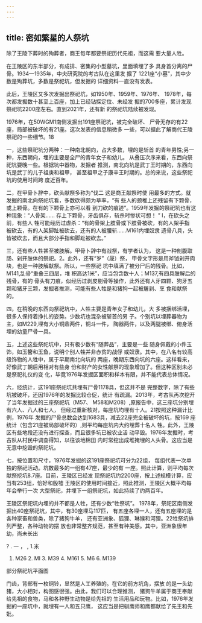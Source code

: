 ```yaml
---
---
---
```

title: 密如繁星的人祭坑
---



除了王陵下葬时的殉葬者，商王每年都要祭祀历代先祖，而这需 要大量人牲。

在王陵区的东半部分，有成排、密集的小型墓坑，里面填埋了多 具身首分离的尸骨。1934—1935年，中央研究院的考古队在这里发 掘了 1221座“小墓”，其中少数是殉葬坑，多数是祭祀坑，但发掘的 详细资料一直没有发表。

此后，王陵区又多次发掘出祭祀坑，如1950年、1959年、1976年、 1978年，每次都发掘数十甚至上百座，加上已经钻探定位、未经发 掘的700多座，累计发现祭祀坑2200座左右。直到2021年，还有新 的祭祀坑陆续被发现。

1976年，在50WGM1南侧发掘出191座祭祀坑，被完全破坏、 尸骨无存的有22座，局部被破坏的有21座。这次发表的信息稍微多 一些，可以据此了解商代王陵祭祀的一些细节。18

一，这些祭祀坑分两种：一种南北朝向，占大多数，埋的是斩首 的青年男性;另一种，东西朝向，埋的主要是全尸的青年女子和幼儿。 从叠压次序来看，东西向祭祀坑要晚一些。根据坑中器物，发掘者 推测，南北向坑是武丁王时期的，东西向坑是武丁的儿子祖庚和祖甲， 甚至祖甲之子康辛王时期的。总的来说，这些祭祀坑的使用时间跨 度近百年。

二，在甲骨卜辞中，砍头献祭多称为“伐二 这是商王献祭时使 用最多的方式。就发掘的南北向祭祀坑看，多数砍得颇为草率，“有 些人的颈椎上还残留有下颗骨，或上颗骨。在有的下颗骨上亦可以看 到刀砍的痕迹”。1959年发掘的祭祀坑也有这种现象：“人骨架…… 存上下颗骨，牙齿俱存，斩杀时惨状可想！ ” I，在砍头之前，有些人 牲可能经历过虐杀：“有的骨架上肢骨或下肢骨被砍，有的人架手指 被砍去，有的人架脚趾被砍去，还有的人被腰斩……M161内埋奴隶 遗骨八具，头皆被砍去，而且大部分手指和脚趾被砍去。”

三，还有些人牲甚至被肢解。甲骨卜辞中有战祭，有学者认为， 这是一种剖腹取肠、剁开肢体的祭祀。2。此外，还有“岁”（晟）祭， 甲骨文字形是用斧钺剁开肉块，也是一种肢解献祭。所以，一些祭祀 坑中填满了被分尸后的残骨。比如，M141,乱骨“重叠三四层，堆 积高达1米”，应当包含数十人；M137,有四具肢解后的残骨，有的 骨头有刀痕，似经历过剥皮剔骨等操作，此外还有人牙四颗、狗牙五 颗和猪牙三颗，发掘者推测，可能有些人牲是和猪狗一起被屠剥、烹 食和献祭的。

四，在稍晚的东西向祭祀坑中，人牲主要是青年女子和幼儿，大 多被捆绑活埋，很多人保持着挣扎的姿势。少数坑也混杂被斩首的男 子。个别坑以埋葬器物为主，如M229,埋有大小铜鼎两件，铜斗一件， 陶器两件，以及两腿被绑、俯身活埋的幼童尸骨一具。

五，上述这些祭祀坑中，只有极少数有“随葬品”，主要是一些 随身佩戴的小件玉饰，如玉簪和玉鱼，说明个别人牲并非赤贫的战俘 或奴隶。其中，在八名有较高级饰物的人牲中，属于早期南北向坑的 两座，晚期东西向坑的六座。这样看来，好像武丁朝后用相对有些身 份和财产的女性献祭的现象增加了。但这种区别未必是祭祀礼仪的变 化，毕竟1976年发掘区面积和样本有限，并不能代表总体情况。

六，经统计，这191座祭祀坑共埋有尸骨1178具，但这并不是 完整数字，除了有些坑被破坏，还因1976年的发掘比较仓促，统计 有疏漏。2013年，考古队再次挖开了当年发掘过的三座祭祀坑（M57、 M58和M208）,原报告中，这三座坑分别埋有六人、八人和七人， 但经过重新核对，每座坑均埋有十人。21按照这种漏计比例，1976年 发掘的尸骨总数会达到1683具，减去22座完全被破坏的坑，按169 座统计（包含21座被局部破坏的）,则平均每座坑内大约埋葬十名人 牲。此外，王陵区有些地段还没有进行探查，而且很多坑已被农业活 动平毁。1976年发掘时，考古队从村民中调查得知，以往该地棉田 内时常挖出成堆掩埋的人头骨。这应当是无意中挖毁的祭祀坑。

七，按位置和尺寸，1976年发掘的这191座祭祀坑可分为22组， 每组代表一次单独的祭祀活动。坑数最多的一组有47座，最少的有 一座。照此计算，则平均每次献祭挖坑8.7座。目前，王陵区已经发 现祭祀坑约2200座，按上述规模计算，应当有253组，恰好和殷墟 王陵区的使用时间接近，照此推测，王陵区大概平均每年会举行一次 大型祭祀，并埋下一组祭祀坑，如此持续了约两百年。

王陵区祭祀坑内埋的并不都是人牲，还有少数“牲祭坑”。 1978年，祭祀区南侧发掘出40座祭祀坑，其中，有30座埋马117匹， 有五座各埋一人，还有五座埋的是各种家畜和兽类，除了猪狗牛羊， 还有亚洲象、狐狸、琳猴和河狸。22牲祭坑排列严整，各种动物的摆 放也非常整齐规范，甚至有种美感。其中，亚洲象很年幼，尚未长出



? . 一 ， , 1.米

1. M26 2. Ml 3. M39 4. M161 5. M6 6. M139

部分祭祀坑平面图



门齿，背部有一枚铜铃，显然是人工养殖的。在它的前方坑角，摆放 的是一头幼猪，大小相对，构图感很强。由此，我们可以合理推测， 猪狗牛羊属于商王奉献给先祖的食物，马和各种野生动物是给先祖的 生活用品和玩物。比如，1976年发掘的一座坑中，就埋有一人和五只鹰， 这应当是把驯鹰师和鹰都献给了先王和先妣。